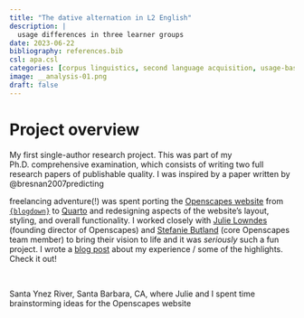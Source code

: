 ```yaml
---
title: "The dative alternation in L2 English"
description: |
  usage differences in three learner groups
date: 2023-06-22
bibliography: references.bib
csl: apa.csl
categories: [corpus linguistics, second language acquisition, usage-based linguistics]
image: __analysis-01.png
draft: false
---
```


<!-- [{{< fa laptop >}} Openscapes website](https://openscapes.org/){.btn target=_blank} [{{< fa brands github >}} source code](https://github.com/Openscapes/website-new){.btn target=_blank} [{{< fa blog >}} blogpost](../../posts/2023-08-01-openscapes-website/index.qmd){.btn target=_blank}  -->

<!-- <br> -->

# Project overview

My first single-author research project. This was part of my Ph.D. comprehensive examination, which consists of writing two full research papers of publishable quality. I was inspired by a paper written by @bresnan2007predicting


freelancing adventure(!) was spent porting the [Openscapes website](https://openscapes.org/) from [`{blogdown}`](https://bookdown.org/yihui/blogdown/) to [Quarto](https://quarto.org/) and redesigning aspects of the website's layout, styling, and overall functionality. I worked closely with [Julie Lowndes](https://jules32.github.io/) (founding director of Openscapes) and [Stefanie Butland](https://stefaniebutland.netlify.app/) (core Openscapes team member) to bring their vision to life and it was *seriously* such a fun project. I wrote a [blog post](../../posts/2023-08-01-openscapes-website/index.qmd) about my experience / some of the highlights. Check it out!

<br>

<!-- <img class="img-styling" src="sy-river.jpeg" alt="A river runs from left to right with a low rocky bank on the left side and a taller tree-covered bluff on the right." width="70%"> -->

::: {.gray-italic .center-text}
Santa Ynez River, Santa Barbara, CA, where Julie and I spent time brainstorming ideas for the Openscapes website 
:::
